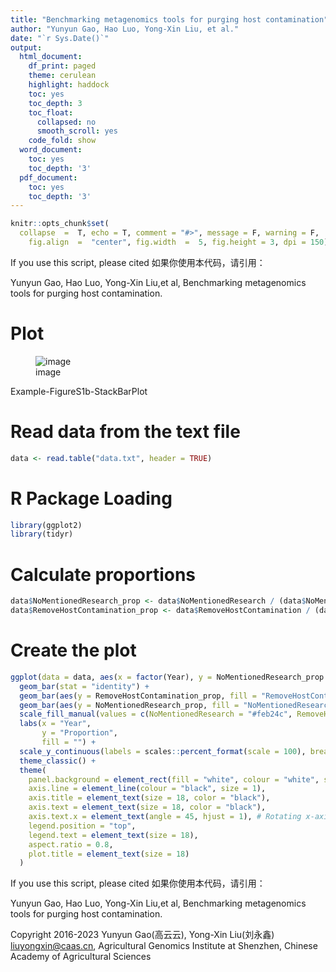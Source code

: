 ---
title: "Benchmarking metagenomics tools for purging host contamination"
author: "Yunyun Gao, Hao Luo, Yong-Xin Liu, et al."
date: "`r Sys.Date()`"
output: 
  html_document:
    df_print: paged
    theme: cerulean
    highlight: haddock
    toc: yes
    toc_depth: 3
    toc_float:
      collapsed: no
      smooth_scroll: yes
    code_fold: show
  word_document:
    toc: yes
    toc_depth: '3'
  pdf_document:
    toc: yes
    toc_depth: '3'
---

```{r setup, include = FALSE}
knitr::opts_chunk$set(
  collapse  =  T, echo = T, comment = "#>", message = F, warning = F,
	fig.align  =  "center", fig.width  =  5, fig.height = 3, dpi = 150)
```

If you use this script, please cited 如果你使用本代码，请引用：

 Yunyun Gao, Hao Luo, Yong-Xin Liu,et al, Benchmarking metagenomics tools for purging host contamination. 

# Plot

![image](FigureS1b-StackBarPlot.jpeg)

Example-FigureS1b-StackBarPlot


# Read data from the text file
```{r}
data <- read.table("data.txt", header = TRUE)
```

# R Package Loading
```{r}
library(ggplot2)
library(tidyr)
```

# Calculate proportions
```{r}
data$NoMentionedResearch_prop <- data$NoMentionedResearch / (data$NoMentionedResearch + data$RemoveHostContamination)
data$RemoveHostContamination_prop <- data$RemoveHostContamination / (data$NoMentionedResearch + data$RemoveHostContamination)
```

# Create the plot

```{r}
ggplot(data = data, aes(x = factor(Year), y = NoMentionedResearch_prop + RemoveHostContamination_prop, fill = "RemoveHostContamination")) +
  geom_bar(stat = "identity") +
  geom_bar(aes(y = RemoveHostContamination_prop, fill = "RemoveHostContamination"), stat = "identity") +
  geom_bar(aes(y = NoMentionedResearch_prop, fill = "NoMentionedResearch"), stat = "identity") +
  scale_fill_manual(values = c(NoMentionedResearch = "#feb24c", RemoveHostContamination = "#80cdc1")) +
  labs(x = "Year",
       y = "Proportion",
       fill = "") +
  scale_y_continuous(labels = scales::percent_format(scale = 100), breaks = seq(0, 1, 0.25)) +
  theme_classic() +
  theme(
    panel.background = element_rect(fill = "white", colour = "white", size = 1),
    axis.line = element_line(colour = "black", size = 1),
    axis.title = element_text(size = 18, color = "black"),
    axis.text = element_text(size = 18, color = "black"),
    axis.text.x = element_text(angle = 45, hjust = 1), # Rotating x-axis labels by 45°
    legend.position = "top",
    legend.text = element_text(size = 18),
    aspect.ratio = 0.8,  
    plot.title = element_text(size = 18)
  ) 

```


If you use this script, please cited 如果你使用本代码，请引用：

 Yunyun Gao, Hao Luo, Yong-Xin Liu,et al, Benchmarking metagenomics tools for purging host contamination. 

Copyright 2016-2023 Yunyun Gao(高云云), Yong-Xin Liu(刘永鑫) <liuyongxin@caas.cn>, Agricultural Genomics Institute at Shenzhen, Chinese Academy of Agricultural Sciences
